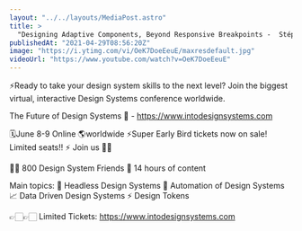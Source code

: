 ```yaml
---
layout: "../../layouts/MediaPost.astro"
title: >
  "Designing Adaptive Components, Beyond Responsive Breakpoints -  Stéphanie Walter"
publishedAt: "2021-04-29T08:56:20Z"
image: "https://i.ytimg.com/vi/OeK7DoeEeuE/maxresdefault.jpg"
videoUrl: "https://www.youtube.com/watch?v=OeK7DoeEeuE"
---
```


⚡️Ready to take your design system skills to the next level?
Join the biggest virtual, interactive Design Systems conference worldwide.

The Future of Design Systems 🚀 - https://www.intodesignsystems.com

🗓️June 8-9 Online 🌎worldwide
⚡️Super Early Bird tickets now on sale! Limited seats!! ⚡️
Join us 🙌🏻

👋🏻 800 Design System Friends
🎨 14 hours of content

Main topics:
🎨 Headless Design Systems
🤖 Automation of Design Systems
📈 Data Driven Design Systems
⚡️ Design Tokens

👉🏻👉🏻 Limited Tickets: https://www.intodesignsystems.com
